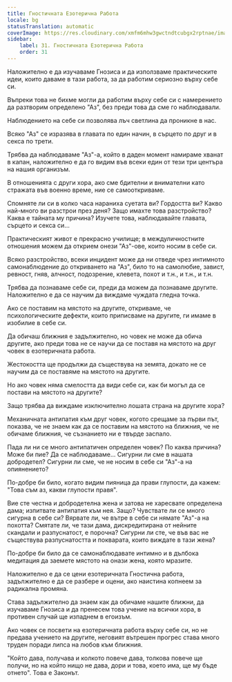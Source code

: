 ```yaml
---
title: Гностичната Езотерична Работа
locale: bg
statusTranslation: automatic
coverImage: https://res.cloudinary.com/xmfm6mhw3gwctndtcubgx2rptnae/image/upload/v1740468922/small_cover_tratado_de_psicologia_revolucionaria_a4c0dca4e0.webp
sidebar:
    label: 31. Гностичната Езотерична Работа
    order: 31
---
```

Наложително е да изучаваме Гнозиса и да използваме практическите идеи, които даваме в тази работа, за да работим сериозно върху себе си.

Въпреки това не бихме могли да работим върху себе си с намерението да разтворим определено "Аз", без преди това да сме го наблюдавали.

Наблюдението на себе си позволява лъч светлина да проникне в нас.

Всяко "Аз" се изразява в главата по един начин, в сърцето по друг и в секса по трети.

Трябва да наблюдаваме "Аз"-а, който в даден момент намираме хванат в капан, наложително е да го видим във всеки един от тези три центъра на нашия организъм.

В отношенията с други хора, ако сме бдителни и внимателни като стражата във военно време, ние се самооткриваме.

Спомняте ли си в колко часа нараниха суетата ви? Гордостта ви? Какво най-много ви разстрои през деня? Защо имахте това разстройство? Каква е тайната му причина? Изучете това, наблюдавайте главата, сърцето и секса си...

Практическият живот е прекрасно училище; в междуличностните отношения можем да открием онези "Аз"-ове, които носим в себе си.

Всяко разстройство, всеки инцидент може да ни отведе чрез интимното самонаблюдение до откриването на "Аз", било то на самолюбие, завист, ревност, гняв, алчност, подозрение, клевета, похот и т.н., и т.н., и т.н.

Трябва да познаваме себе си, преди да можем да познаваме другите. Наложително е да се научим да виждаме чуждата гледна точка.

Ако се поставим на мястото на другите, откриваме, че психологическите дефекти, които приписваме на другите, ги имаме в изобилие в себе си.

Да обичаш ближния е задължително, но човек не може да обича другите, ако преди това не се научи да се поставя на мястото на друг човек в езотеричната работа.

Жестокостта ще продължи да съществува на земята, докато не се научим да се поставяме на мястото на другите.

Но ако човек няма смелостта да види себе си, как би могъл да се постави на мястото на другите?

Защо трябва да виждаме изключително лошата страна на другите хора?

Механичната антипатия към друг човек, когото срещаме за първи път, показва, че не знаем как да се поставим на мястото на ближния, че не обичаме ближния, че съзнанието ни е твърде заспало.

Пада ли ни се много антипатичен определен човек? По каква причина? Може би пие? Да се наблюдаваме... Сигурни ли сме в нашата добродетел? Сигурни ли сме, че не носим в себе си "Аз"-а на опиянението?

По-добре би било, когато видим пияница да прави глупости, да кажем: "Това съм аз, какви глупости правя".

Вие сте честна и добродетелна жена и затова не харесвате определена дама; изпитвате антипатия към нея. Защо? Чувствате ли се много сигурна в себе си? Вярвате ли, че вътре в себе си нямате "Аз"-а на похотта? Смятате ли, че тази дама, дискредитирана от нейните скандали и разпуснатост, е порочна? Сигурни ли сте, че във вас не съществува разпуснатостта и покварата, които виждате в тази жена?

По-добре би било да се самонаблюдавате интимно и в дълбока медитация да заемете мястото на онази жена, която мразите.

Наложително е да се цени езотеричната Гностична работа, задължително е да се разбере и оцени, ако наистина копнеем за радикална промяна.

Става задължително да знаем как да обичаме нашите ближни, да изучаваме Гнозиса и да пренесем това учение на всички хора, в противен случай ще изпаднем в егоизъм.

Ако човек се посвети на езотеричната работа върху себе си, но не предава учението на другите, неговият вътрешен прогрес става много труден поради липса на любов към ближния.

"Който дава, получава и колкото повече дава, толкова повече ще получи, но на който нищо не дава, дори и това, което има, ще му бъде отнето". Това е Законът.

